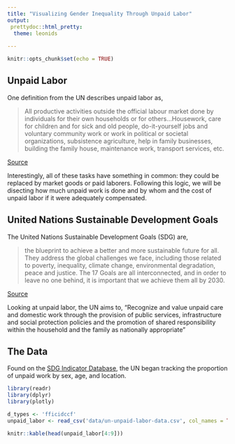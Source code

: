```yaml
---
title: "Visualizing Gender Inequality Through Unpaid Labor"
output:
 prettydoc::html_pretty:
  theme: leonids
  
---
```


```r
knitr::opts_chunk$set(echo = TRUE)
```
## Unpaid Labor

One definition from the UN describes unpaid labor as, 

> All productive activities outside the official labour market done by individuals for their own households or for others...Housework, care for children and for sick and old people, do-it-yourself jobs and voluntary community work or work in political or societal organizations, subsistence agriculture, help in family businesses, building the family house, maintenance work, transport services, etc.

[Source](https://www.un.org/esa/esa99dp4.pdf)

Interestingly, all of these tasks have something in common: they could be replaced by market goods or paid laborers. Following this logic, we will be disecting how much unpaid work is done and by whom and the cost of unpaid labor if it were adequately compensated.

## United Nations Sustainable Development Goals

The United Nations Sustainable Development Goals (SDG) are,

> the blueprint to achieve a better and more sustainable future for all. They address the global challenges we face, including those related to poverty, inequality, climate change, environmental degradation, peace and justice. The 17 Goals are all interconnected, and in order to leave no one behind, it is important that we achieve them all by 2030. 

[Source](https://www.un.org/sustainabledevelopment/sustainable-development-goals/)

Looking at unpaid labor, the UN aims to, "Recognize and value unpaid care and domestic work through the provision of public services, infrastructure and social protection policies and the promotion of shared responsibility within the household and the family as nationally appropriate"

## The Data

Found on the [SDG Indicator Database](https://unstats.un.org/sdgs/indicators/database/), the UN began tracking the proportion of unpaid work by sex, age, and location.

```r
library(readr)
library(dplyr)
library(plotly)

d_types <- 'fficidccf'
unpaid_labor <- read_csv('data/un-unpaid-labor-data.csv', col_names = TRUE, col_types = d_types)
```
``` r
knitr::kable(head(unpaid_labor[4:9]))

```
